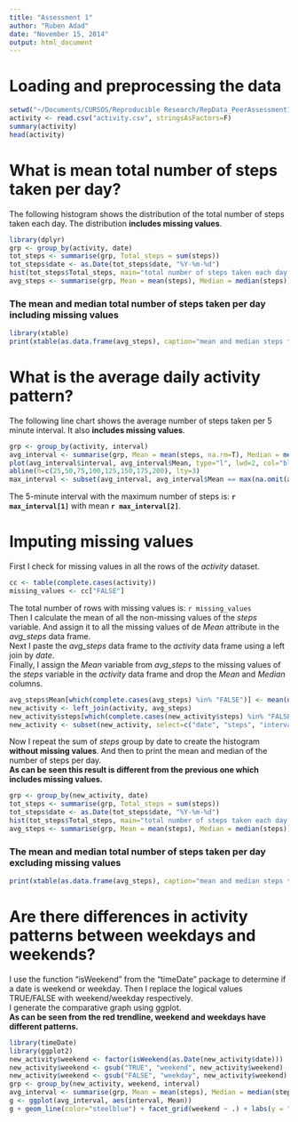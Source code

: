 ```yaml
---
title: "Assessment 1"
author: "Ruben Adad"
date: "November 15, 2014"
output: html_document
---
```


# Loading and preprocessing the data
```r
setwd("~/Documents/CURSOS/Reproducible Research/RepData_PeerAssessment1")
activity <- read.csv("activity.csv", stringsAsFactors=F)
summary(activity)
head(activity)
```


# What is mean total number of steps taken per day?
The following histogram shows the distribution of the total number of steps taken each day.
The distribution **includes missing values**.
```r
library(dplyr)
grp <- group_by(activity, date) 
tot_steps <- summarise(grp, Total_steps = sum(steps))
tot_steps$date <- as.Date(tot_steps$date, "%Y-%m-%d")
hist(tot_steps$Total_steps, main="total number of steps taken each day - includes missing values", xlab="daily steps", col="red")
avg_steps <- summarise(grp, Mean = mean(steps), Median = median(steps))
```
### The mean and median total number of steps taken per day including missing values
```r
library(xtable)
print(xtable(as.data.frame(avg_steps), caption="mean and median steps taken per day"), html.table.attributes = list('border="2" bordercolor="blue" style=width:50%'), type="html")
````

# What is the average daily activity pattern?
The following line chart shows the average number of steps taken per 5 minute interval. It also **includes missing values**.
```r
grp <- group_by(activity, interval)
avg_interval <- summarise(grp, Mean = mean(steps, na.rm=T), Median = median(steps, na.rm=T))
plot(avg_interval$interval, avg_interval$Mean, type="l", lwd=2, col="blue", main="average number of steps taken", xlab="date", ylab="average steps per interval", cex.axis=0.8)
abline(h=c(25,50,75,100,125,150,175,200), lty=3)
max_interval <- subset(avg_interval, avg_interval$Mean == max(na.omit(avg_interval$Mean)), select=c(interval, Mean))
```
The 5-minute interval with the maximum number of steps is: __`r max_interval[1]`__ with mean __`r max_interval[2]`__.

# Imputing missing values
First I check for missing values in all the rows of the _activity_ dataset. 
```r
cc <- table(complete.cases(activity))
missing_values <- cc["FALSE"]
````
The total number of rows with missing values is: `r missing_values`  
Then I calculate the mean of all the non-missing values of the _steps_ variable. 
And assign it to all the missing values of de _Mean_ attribute in the *avg_steps* data frame.  
Next I paste the *avg_steps* data frame to the _activity_ data frame using a left join by _date_.  
Finally, I assign the _Mean_ variable from *avg_steps* to the missing values of the _steps_ variable in the _activity_ data frame and drop the _Mean_ and _Median_ columns.
```r
avg_steps$Mean[which(complete.cases(avg_steps) %in% "FALSE")] <- mean(na.omit(activity$steps))
new_activity <- left_join(activity, avg_steps)
new_activity$steps[which(complete.cases(new_activity$steps) %in% "FALSE")] <- new_activity$Mean[which(complete.cases(new_activity$steps) %in% "FALSE")]
new_activity <- subset(new_activity, select=c("date", "steps", "interval"))
```
Now I repeat the sum of _steps_ group by date to create the histogram **without missing values**. 
And then to print the mean and median of the number of steps per day.  
**As can be seen this result is different from the previous one which includes missing values.**
```r
grp <- group_by(new_activity, date) 
tot_steps <- summarise(grp, Total_steps = sum(steps))
tot_steps$date <- as.Date(tot_steps$date, "%Y-%m-%d")
hist(tot_steps$Total_steps, main="total number of steps taken each day - excluding missing values", xlab="daily steps", col="steelblue")
avg_steps <- summarise(grp, Mean = mean(steps), Median = median(steps))
```
### The mean and median total number of steps taken per day excluding missing values
```r
print(xtable(as.data.frame(avg_steps), caption="mean and median steps taken per day"), html.table.attributes = list('border="2" bordercolor="blue" style=width:50%'), type="html")
````

# Are there differences in activity patterns between weekdays and weekends?
I use the function "isWeekend" from the "timeDate" package to determine if a date is weekend or weekday.
Then I replace the logical values TRUE/FALSE with weekend/weekday respectively.  
I generate the comparative graph using ggplot.  
**As can be seen from the red trendline, weekend and weekdays have different patterns.** 
```r
library(timeDate)
library(ggplot2)
new_activity$weekend <- factor(isWeekend(as.Date(new_activity$date)))
new_activity$weekend <- gsub("TRUE", "weekend", new_activity$weekend)
new_activity$weekend <- gsub("FALSE", "weekday", new_activity$weekend)
grp <- group_by(new_activity, weekend, interval)
avg_interval <- summarise(grp, Mean = mean(steps), Median = median(steps))
g <- ggplot(avg_interval, aes(interval, Mean))
g + geom_line(color="steelblue") + facet_grid(weekend ~ .) + labs(y = "average steps per interval") + geom_smooth(method="lm", color="red")
```


